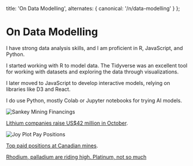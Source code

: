

  title: 'On Data Modelling',
  alternates: {
    canonical: '/n/data-modelling'
  }
};

# On Data Modelling

<AnimatedName />

I have strong data analysis skills, and I am proficient in R, JavaScript, and Python. 

I started working with R to model data. The Tidyverse was an excellent tool for working with datasets and exploring the data through visualizations. 

I later moved to JavaScript to develop interactive models, relying on libraries like D3 and 
React. 

I do use Python, mostly Colab or Jupyter notebooks for trying AI models. 

<div className="border border-gray-200 rounded-md p-4 bg-white">
  <Image src={sankey} alt="Sankey Mining Financings" />
</div>

[Lithium companies raise US$42 million in October](https://www.linkedin.com/pulse/lithium-companies-raise-us42-million-october-mccrae-mba-cma/?trackingId=IkFvfNSiTkyJ676ImyDyAQ%3D%3D).

<div className="border border-gray-200 rounded-md p-4 bg-white">
  <Image src={joy} alt="Joy Plot Pay Positions" />
</div>

[Top paid positions at Canadian mines](https://www.linkedin.com/pulse/top-paid-positions-canadian-mines-michael-allan-mccrae-mba-cma/?trackingId=IkFvfNSiTkyJ676ImyDyAQ%3D%3D).

[Rhodium, palladium are riding high. Platinum, not so much](https://x.com/michaelmccrae/status/1105903869744209920)

<Twitter />







